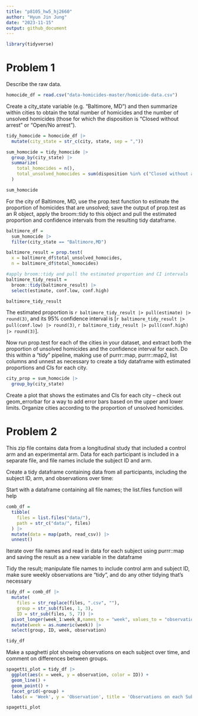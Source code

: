 ```yaml
---
title: "p8105_hw5_hj2660"
author: "Hyun Jin Jung"
date: "2023-11-15"
output: github_document
---
```


```r
library(tidyverse)
```

# Problem 1
Describe the raw data. 
```r
homocide_df = read.csv("data-homicides-master/homicide-data.csv") 
```

Create a city_state variable (e.g. “Baltimore, MD”) and then summarize within cities to obtain the total number of homicides and the number of unsolved homicides (those for which the disposition is “Closed without arrest” or “Open/No arrest”).
```r
tidy_homocide = homocide_df |>
  mutate(city_state = str_c(city, state, sep = ","))

sum_homocide = tidy_homocide |>
  group_by(city_state) |>
  summarize(
    total_homocides = n(),
    total_unsolved_homocides = sum(disposition %in% c("Closed without arrest", "Open/No arrest"))
  )

sum_homocide
```
For the city of Baltimore, MD, use the prop.test function to estimate the proportion of homicides that are unsolved; save the output of prop.test as an R object, apply the broom::tidy to this object and pull the estimated proportion and confidence intervals from the resulting tidy dataframe.
```r
baltimore_df =
  sum_homocide |>
  filter(city_state == "Baltimore,MD") 

baltimore_result = prop.test(
  x = baltimore_df$total_unsolved_homocides,
  n = baltimore_df$total_homocides)

#apply broom::tidy and pull the estimated proportion and CI intervals
baltimore_tidy_result =
  broom::tidy(baltimore_result) |>
  select(estimate, conf.low, conf.high)

baltimore_tidy_result
```
The estimated proportion is `r baltimore_tidy_result |> pull(estimate) |> round(3)`, and its 95% confidence interval is [`r baltimore_tidy_result |> pull(conf.low) |> round(3)`, `r baltimore_tidy_result |> pull(conf.high) |> round(3)`].

Now run prop.test for each of the cities in your dataset, and extract both the proportion of unsolved homicides and the confidence interval for each. Do this within a “tidy” pipeline, making use of purrr::map, purrr::map2, list columns and unnest as necessary to create a tidy dataframe with estimated proportions and CIs for each city.
```r
city_prop = sum_homocide |>
  group_by(city_state)

```









Create a plot that shows the estimates and CIs for each city – check out geom_errorbar for a way to add error bars based on the upper and lower limits. Organize cities according to the proportion of unsolved homicides.

# Problem 2
This zip file contains data from a longitudinal study that included a control arm and an experimental arm. Data for each participant is included in a separate file, and file names include the subject ID and arm.

Create a tidy dataframe containing data from all participants, including the subject ID, arm, and observations over time:

Start with a dataframe containing all file names; the list.files function will help
```r
comb_df = 
  tibble(
    files = list.files("data/"),
    path = str_c("data/", files)
  ) |> 
  mutate(data = map(path, read_csv)) |> 
  unnest()
```

Iterate over file names and read in data for each subject using purrr::map and saving the result as a new variable in the dataframe

Tidy the result; manipulate file names to include control arm and subject ID, make sure weekly observations are “tidy”, and do any other tidying that’s necessary
```r
tidy_df = comb_df |> 
  mutate(
    files = str_replace(files, ".csv", ""),
    group = str_sub(files, 1, 3),
    ID = str_sub(files, 5, 7)) |>
  pivot_longer(week_1:week_8,names_to = "week", values_to = "observation",names_prefix = "week_") |>
  mutate(week = as.numeric(week)) |>
  select(group, ID, week, observation)

tidy_df
```

Make a spaghetti plot showing observations on each subject over time, and comment on differences between groups.

```r
spagetti_plot = tidy_df |>
  ggplot(aes(x = week, y = observation, color = ID)) +
  geom_line() +
  geom_point() + 
  facet_grid(~group) +
  labs(x = 'Week', y = 'Observation', title = 'Observations on each Subject Over Time')

spagetti_plot
```

